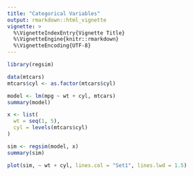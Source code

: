```yaml
---
title: "Categorical Variables"
output: rmarkdown::html_vignette
vignette: >
  %\VignetteIndexEntry{Vignette Title}
  %\VignetteEngine{knitr::rmarkdown}
  %\VignetteEncoding{UTF-8}
---
```


```r
library(regsim)

data(mtcars)
mtcars$cyl <- as.factor(mtcars$cyl)
```

```r
model <- lm(mpg ~ wt + cyl, mtcars)
summary(model)
```

```r
x <- list(
  wt = seq(1, 5),
  cyl = levels(mtcars$cyl)
)

sim <- regsim(model, x)
summary(sim)
```

```r
plot(sim, ~ wt + cyl, lines.col = "Set1", lines.lwd = 1.5)
```

